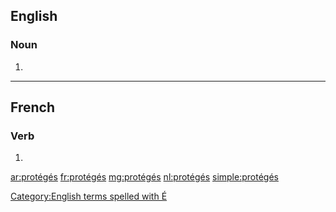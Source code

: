 ==English==

===Noun===
{{head|en}}

# {{plural of|protégé}}

[[Category:English terms spelled with É]]

----

==French==

===Verb===
{{head|fr}} {{m-p}}

# {{masculine plural past participle of|protéger|lang=fr|sort=proteges}}

[[ar:protégés]]
[[fr:protégés]]
[[mg:protégés]]
[[nl:protégés]]
[[simple:protégés]]